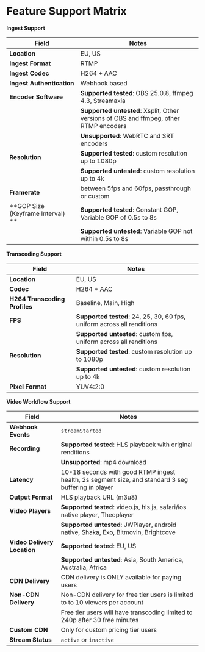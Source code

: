 
<DocsLayout>


# Feature Support Matrix

**Ingest Support**

| Field                             | Notes                                                                                 |
| --------------------------------- | ------------------------------------------------------------------------------------- |
| **Location**                      | EU, US                                                                                |
| **Ingest Format**                 | RTMP                                                                                  |
| **Ingest Codec**                  | H264 + AAC                                                                            |
| **Ingest Authentication**         | Webhook based                                                                         |
| **Encoder Software**              | **Supported tested**: OBS 25.0.8, ffmpeg 4.3, Streamaxia                              |
|                                   | **Supported untested**: Xsplit, Other versions of OBS and ffmpeg, other RTMP encoders |
|                                   | **Unsupported**: WebRTC and SRT encoders                                              |
| **Resolution**                    | **Supported tested**: custom resolution up to 1080p                                   |
|                                   | **Supported untested**: custom resolution up to 4k                                    |
| **Framerate**                     | between 5fps and 60fps, passthrough or custom                                         |
| **GOP Size (Keyframe Interval) ** | **Supported tested**: Constant GOP, Variable GOP of 0.5s to 8s                        |
|                                   | **Supported untested**: Variable GOP not within 0.5s to 8s                            |

**Transcoding Support**

| Field                         | Notes                                                                   |
| ----------------------------- | ----------------------------------------------------------------------- |
| **Location**                  | EU, US                                                                  |
| **Codec**                     | H264 + AAC                                                              |
| **H264 Transcoding Profiles** | Baseline, Main, High                                                    |
| **FPS**                       | **Supported tested**: 24, 25, 30, 60 fps, uniform across all renditions |
|                               | **Supported untested**: custom fps, uniform across all renditions       |
| **Resolution**                | **Supported tested**: custom resolution up to 1080p                     |
|                               | **Supported untested**: custom resolution up to 4k                      |
| **Pixel Format**              | YUV4:2:0                                                                |

**Video Workflow Support**

| Field                       | Notes                                                                                               |
| --------------------------- | --------------------------------------------------------------------------------------------------- |
| **Webhook Events**          | `streamStarted`                                                                                     |
| **Recording**               | **Supported tested**: HLS playback with original renditions                                         |
|                             | **Unsupported**: mp4 download                                                                       |
| **Latency**                 | 10-18 seconds with good RTMP ingest health, 2s segment size, and standard 3 seg buffering in player |
| **Output Format**           | HLS playback URL (m3u8)                                                                             |
| **Video Players**           | **Supported tested**: video.js, hls.js, safari/ios native player, Theoplayer                        |
|                             | **Supported untested**: JWPlayer, android native, Shaka, Exo, Bitmovin, Brightcove                  |
| **Video Delivery Location** | **Supported tested**: EU, US                                                                        |
|                             | **Supported untested**: Asia, South America, Australia, Africa                                      |
| **CDN Delivery**            | CDN delivery is ONLY available for paying users                                                     |
| **Non-CDN Delivery**        | Non-CDN delivery for free tier users is limited to to 10 viewers per account                        |
|                             | Free tier users will have transcoding limited to 240p after 30 free minutes                         |
| **Custom CDN**              | Only for custom pricing tier users                                                                  |
| **Stream Status**           | `active` or `inactive`                                                                              |

</DocsLayout>

